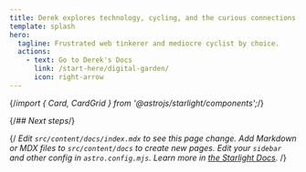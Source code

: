 ```yaml
---
title: Derek explores technology, cycling, and the curious connections between them.
template: splash
hero:
  tagline: Frustrated web tinkerer and mediocre cyclist by choice.
  actions:
    - text: Go to Derek's Docs
      link: /start-here/digital-garden/
      icon: right-arrow
---
```


{/*import { Card, CardGrid } from '@astrojs/starlight/components';*/}

{/*## Next steps*/}

{/*<CardGrid>
	<Card title="Update content" icon="pencil">
		Edit `src/content/docs/index.mdx` to see this page change.
	</Card>
	<Card title="Add new content" icon="add-document">
		Add Markdown or MDX files to `src/content/docs` to create new pages.
	</Card>
	<Card title="Configure your site" icon="setting">
		Edit your `sidebar` and other config in `astro.config.mjs`.
	</Card>
	<Card title="Read the docs" icon="open-book">
		Learn more in [the Starlight Docs](https://starlight.astro.build/).
	</Card>
</CardGrid>*/}
